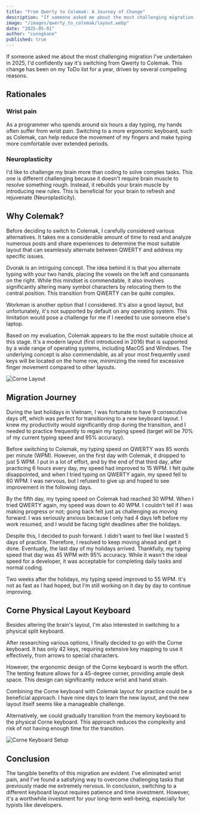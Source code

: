 ```yaml
---
title: "From Qwerty to Colemak: A Journey of Change"
description: "If someone asked me about the most challenging migration I've undertaken in 2025, I'd confidently say it's switching from Qwerty to Colemak."
image: "/images/qwerty_to_colemak/layout.webp"
date: "2025-05-01"
author: "cuongkane"
published: true
---
```


If someone asked me about the most challenging migration I've undertaken in 2025, I'd confidently say it's switching from Qwerty to Colemak.
This change has been on my ToDo list for a year, driven by several compelling reasons.

## Rationales
### Wrist pain
As a programmer who spends around six hours a day typing, my hands often suffer from wrist pain.
Switching to a more ergonomic keyboard, such as Colemak, can help reduce the movement of my fingers and make typing more comfortable over extended periods.

### Neuroplasticity
I'd like to challenge my brain more than coding to solve complex tasks.
This one is different challenging because it doesn't require brain muscle to resolve something rough.
Instead, it rebuilds your brain muscle by introducing new rules.
This is beneficial for your brain to refresh and rejuvenate (Neuroplasticity).

## Why Colemak?

Before deciding to switch to Colemak, I carefully considered various alternatives. It takes me a considerable amount of time to read and analyze numerous posts and share experiences to determine the most suitable layout that can seamlessly alternate between QWERTY and address my specific issues.

Dvorak is an intriguing concept. The idea behind it is that you alternate typing with your two hands, placing the vowels on the left and consonants on the right. While this mindset is commendable, it also involves significantly altering many symbol characters by relocating them to the central position. This transition from QWERTY can be quite complex.

Workman is another option that I considered. It's also a good layout, but unfortunately, it's not supported by default on any operating system. This limitation would pose a challenge for me if I needed to use someone else's laptop.

Based on my evaluation, Colemak appears to be the most suitable choice at this stage. It's a modern layout (first introduced in 2016) that is supported by a wide range of operating systems, including MacOS and Windows. The underlying concept is also commendable, as all your most frequently used keys will be located on the home row, minimizing the need for excessive finger movement compared to other layouts.

![Corne Layout](/images/qwerty_to_colemak/layout.png)

## Migration Journey

During the last holidays in Vietnam, I was fortunate to have 9 consecutive days off, which was perfect for transitioning to a new keyboard layout. I knew my productivity would significantly drop during the transition, and I needed to practice frequently to regain my typing speed (target will be 70% of my current typing speed and 95% accuracy).

Before switching to Colemak, my typing speed on QWERTY was 85 words per minute (WPM). However, on the first day with Colemak, it dropped to just 5 WPM.
I put in a lot of effort, and by the end of that third day, after practicing 6 hours every day, my speed had improved to 15 WPM. I felt quite disappointed, and when I tried typing on QWERTY again, my speed fell to 60 WPM. I was nervous, but I refused to give up and hoped to see improvement in the following days.

By the fifth day, my typing speed on Colemak had reached 30 WPM. When I tried QWERTY again, my speed was down to 40 WPM. I couldn't tell if I was making progress or not; going back felt just as challenging as moving forward. I was seriously anxious because I only had 4 days left before my work resumed, and I would be facing tight deadlines after the holidays.

Despite this, I decided to push forward. I didn't want to feel like I wasted 5 days of practice. Therefore, I resolved to keep moving ahead and get it done.
Eventually, the last day of my holidays arrived. Thankfully, my typing speed that day was 45 WPM with 95% accuracy. While it wasn't the ideal speed for a developer, it was acceptable for completing daily tasks and normal coding.

Two weeks after the holidays, my typing speed improved to 55 WPM. It's not as fast as I had hoped, but I'm still working on it day by day to continue improving.

## Corne Physical Layout Keyboard

Besides altering the brain's layout, I'm also interested in switching to a physical split keyboard.

After researching various options, I finally decided to go with the Corne keyboard. It has only 42 keys, requiring extensive key mapping to use it effectively, from arrows to special characters.

However, the ergonomic design of the Corne keyboard is worth the effort. The tenting feature allows for a 45-degree corner, providing ample desk space. This design can significantly reduce wrist and hand strain.

Combining the Corne keyboard with Colemak layout for practice could be a beneficial approach.
I have nine days to learn the new layout, and the new layout itself seems like a manageable challenge.

Alternatively, we could gradually transition from the memory keyboard to the physical Corne keyboard.
This approach reduces the complexity and risk of not having enough time for the transition.

![Corne Keyboard Setup](/images/qwerty_to_colemak/corne_setup.jpg)
## Conclusion
The tangible benefits of this migration are evident.
I've eliminated wrist pain, and I've found a satisfying way to overcome challenging tasks that previously made me extremely nervous.
In conclusion, switching to a different keyboard layout requires patience and time investment.
However, it's a worthwhile investment for your long-term well-being, especially for typists like developers.
